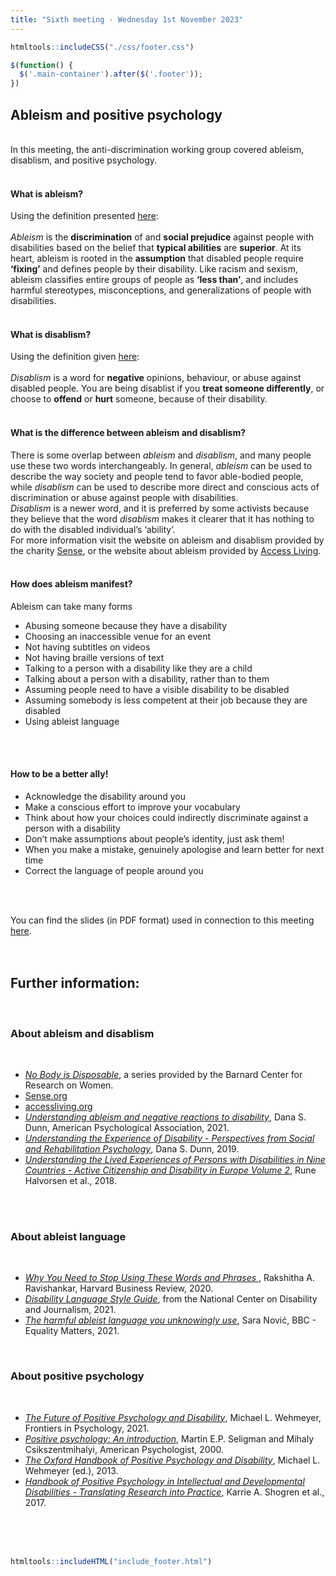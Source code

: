 ```yaml
---
title: "Sixth meeting - Wednesday 1st November 2023"
---
```


```r
htmltools::includeCSS("./css/footer.css")
```

```js
$(function() {
  $('.main-container').after($('.footer'));
})
```

## Ableism and positive psychology
<br>
In this meeting, the anti-discrimination working group covered ableism, disablism, and positive psychology.
<br><br>

#### What is ableism?

Using the definition presented <a href="https://www.accessliving.org/newsroom/blog/ableism-101/" target="_blank" rel="noopener noreferrer" title="Access living - Ableism 101">here</a>: 
<br><br>
_Ableism_ is the __discrimination__ of and __social prejudice__ against people with disabilities based on the belief that __typical abilities__ are __superior__. At its heart, ableism is rooted in the __assumption__ that disabled people require __'fixing'__ and defines people by their disability. Like racism and sexism, ableism classifies entire groups of people as __'less than'__, and includes harmful stereotypes, misconceptions, and generalizations of people with disabilities.
<br><br>

#### What is disablism?

Using the definition given <a href="https://www.sense.org.uk/information-and-advice/ableism-and-disablism/" target="_blank" rel="noopener noreferrer" title="Sense - Ableism and disablism">here</a>: 
<br><br>
_Disablism_ is a word for __negative__ opinions, behaviour, or abuse against disabled people. You are being disablist if you __treat someone differently__, or choose to __offend__ or __hurt__ someone, because of their disability.
<br><br>

#### What is the difference between ableism and disablism?

There is some overlap between _ableism_ and _disablism_, and many people use these two words interchangeably. In general, _ableism_ can be used to describe the way society and people tend to favor able-bodied people, while _disablism_ can be used to describe more direct and conscious acts of discrimination or abuse against people with disabilities. 
<br>
_Disablism_ is a newer word, and it is preferred by some activists because they believe that the word _disablism_ makes it clearer that it has nothing to do with the disabled individual's 'ability'. 
<br>
For more information visit the website on ableism and disablism provided by the charity <a href="https://www.sense.org.uk/information-and-advice/ableism-and-disablism/" target="_blank" rel="noopener noreferrer" title="Sense - Ableism and disablism">Sense</a>, or the website about ableism provided by <a href="https://www.accessliving.org/newsroom/blog/ableism-101/" target="_blank" rel="noopener noreferrer" title="Access living - Ableism 101">Access Living</a>. 
<br><br>

#### How does ableism manifest?

Ableism can take many forms

* Abusing someone because they have a disability
* Choosing an inaccessible venue for an event
* Not having subtitles on videos
* Not having braille versions of text
* Talking to a person with a disability like they are a child
* Talking about a person with a disability, rather than to them
* Assuming people need to have a visible disability to be disabled
* Assuming somebody is less competent at their job because they are disabled
* Using ableist language

<br><br>

#### How to be a better ally!

* Acknowledge the disability around you
* Make a conscious effort to improve your vocabulary
* Think about how your choices could indirectly discriminate against a person with a disability
* Don't make assumptions about people's identity, just ask them!
* When you make a mistake, genuinely apologise and learn better for next time
* Correct the language of people around you

<br><br>

You can find the slides (in PDF format) used in connection to this meeting <a href="Slides/ADWG_meeting6_ableism.pdf" target="_blank" rel="noopener noreferrer" title="ADWG meeting - Ableism and positive psychology">here</a>.
<br><br><br>

## Further information:
<br>

### About ableism and disablism
<br>

* <a href="https://bcrw.barnard.edu/no-body-is-disposable-series/" target="_blank" rel="noopener noreferrer" title="No Body is Disposable">_No Body is Disposable_</a>, a series provided by the Barnard Center for Research on Women.
* <a href="https://www.sense.org.uk/information-and-advice/ableism-and-disablism/" target="_blank" rel="noopener noreferrer" title="Sense - Ableism and disablism">Sense.org</a>
* <a href="https://www.accessliving.org/newsroom/blog/ableism-101/" target="_blank" rel="noopener noreferrer" title="Access living - Ableism 101">accessliving.org</a>
* <a href="https://www.apa.org/ed/precollege/psychology-teacher-network/introductory-psychology/ableism-negative-reactions-disability" target="_blank" rel="noopener noreferrer" title="American Psychological Association - Understanding ableism and negative reactions to disability ">_Understanding ableism and negative reactions to disability_</a>, Dana S. Dunn, American Psychological Association, 2021.
* <a href="https://global.oup.com/academic/product/understanding-the-experience-of-disability-9780190848088?cc=dk&lang=en&#" target="_blank" rel="noopener noreferrer" title="Dana S. Dunn - Understanding the Experience of Disability">_Understanding the Experience of Disability - Perspectives from Social and Rehabilitation Psychology_</a>, Dana S. Dunn, 2019.
* <a href="https://doi-org.ez.statsbiblioteket.dk/10.4324/9781315623924" target="_blank" rel="noopener noreferrer" title="Understanding the Lived Experiences of Persons with Disabilities in Nine Countries">_Understanding the Lived Experiences of Persons with Disabilities in Nine Countries - Active Citizenship and Disability in Europe Volume 2_</a>, Rune Halvorsen et al., 2018.

<br><br>

### About ableist language
<br>

* <a href="https://hbr.org/2020/12/why-you-need-to-stop-using-these-words-and-phrases" target="_blank" rel="noopener noreferrer" title="Why You Need to Stop Using These Words and Phrases">_Why You Need to Stop Using These Words and Phrases _</a>, Rakshitha A. Ravishankar, Harvard Business Review, 2020.
* <a href="https://ncdj.org/style-guide/" target="_blank" rel="noopener noreferrer" title="Disability Language Style Guide">_Disability Language Style Guide_</a>, from the National Center on Disability and Journalism, 2021.
* <a href="https://www.bbc.com/worklife/article/20210330-the-harmful-ableist-language-you-unknowingly-use" target="_blank" rel="noopener noreferrer" title="The harmful ableist language you unknowingly use">_The harmful ableist language you unknowingly use_</a>, Sara Nović, BBC - Equality Matters, 2021.

<br>

### About positive psychology
<br>

* <a href="https://doi.org/10.3389%2Ffpsyg.2021.790506" target="_blank" rel="noopener noreferrer" title="The Future of Positive Psychology and Disability">_The Future of Positive Psychology and Disability_</a>, Michael L. Wehmeyer, Frontiers in Psychology, 2021.
* <a href="https://psycnet.apa.org/doi/10.1037/0003-066X.55.1.5" target="_blank" rel="noopener noreferrer" title="Positive psychology: An introduction">_Positive psychology: An introduction_</a>, Martin E.P. Seligman and Mihaly Csikszentmihalyi, American Psychologist, 2000.
* <a href="https://doi.org/10.1093/oxfordhb/9780195398786.001.0001" target="_blank" rel="noopener noreferrer" title="The Oxford Handbook of Positive Psychology and Disability">_The Oxford Handbook of Positive Psychology and Disability_</a>, Michael L. Wehmeyer (ed.), 2013.
* <a href="https://link.springer.com/book/10.1007/978-3-319-59066-0" target="_blank" rel="noopener noreferrer" title="Handbook of Positive Psychology in Intellectual and Developmental Disabilities">_Handbook of Positive Psychology in Intellectual and Developmental Disabilities - Translating Research into Practice_</a>, Karrie A. Shogren et al., 2017.

<br><br><br>

```r
htmltools::includeHTML("include_footer.html")
```